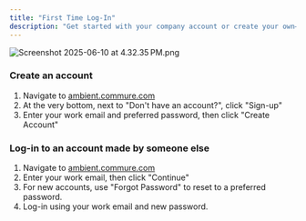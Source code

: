 ```yaml
---
title: "First Time Log-In"
description: "Get started with your company account or create your own—logging in is quick and simple."
---
```


![Screenshot 2025-06-10 at 4.32.35 PM.png](/images/Screenshot2025-06-10at4.32.35PM.png)

### Create an account

1. Navigate to [ambient.commure.com](http://ambient.commure.com)
2. At the very bottom, next to "Don't have an account?", click "Sign-up"
3. Enter your work email and preferred password, then click "Create Account"

### Log-in to an account made by someone else

1. Navigate to [ambient.commure.com](http://ambient.commure.com)
2. Enter your work email, then click "Continue"
3. For new accounts, use "Forgot Password" to reset to a preferred password.
4. Log-in using your work email and new password.